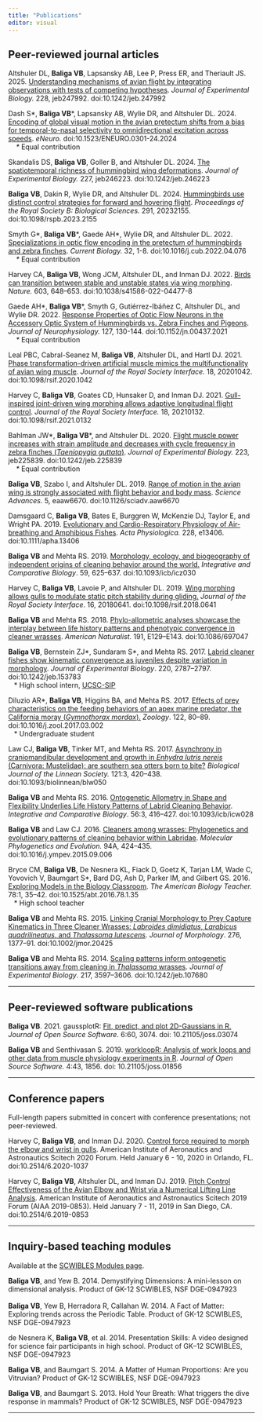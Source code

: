 ```yaml
---
title: "Publications"
editor: visual
---
```


## Peer-reviewed journal articles

::: indent-block
Altshuler DL, **Baliga VB**, Lapsansky AB, Lee P, Press ER, and Theriault JS.
2025. [Understanding mechanisms of avian flight by integrating observations with
tests of competing hypotheses](https://doi.org/10.1242/jeb.247992). *Journal of
Experimental Biology.* 228, jeb247992. doi:10.1242/jeb.247992

Dash S\*, **Baliga VB**\*, Lapsansky AB, Wylie DR, and Altshuler DL. 2024.
[Encoding of global visual motion in the avian pretectum shifts from a bias for
temporal-to-nasal selectivity to omnidirectional excitation across
speeds](https://doi.org/10.1523/ENEURO.0301-24.2024). *eNeuro.*
doi:10.1523/ENEURO.0301-24.2024*\
    \** Equal contribution

Skandalis DS, **Baliga VB**, Goller B, and Altshuler DL. 2024. [The
spatiotemporal richness of hummingbird wing
deformations](https://doi.org/10.1242/jeb.246223). *Journal of Experimental
Biology.* 227, jeb246223. doi:10.1242/jeb.246223

**Baliga VB**, Dakin R, Wylie DR, and Altshuler DL. 2024. [Hummingbirds use
distinct control strategies for forward and hovering
flight](https://doi.org/10.1098/rspb.2023.2155). *Proceedings of the Royal
Society B: Biological Sciences.* 291, 20232155. doi:10.1098/rspb.2023.2155

Smyth G\*, **Baliga VB**\*, Gaede AH\*, Wylie DR, and Altshuler DL. 2022.
[Specializations in optic flow encoding in the pretectum of hummingbirds and
zebra finches](https://doi.org/10.1016/j.cub.2022.04.076). *Current Biology.*
32, 1-8. doi:10.1016/j.cub.2022.04.076*\
    \** Equal contribution

Harvey CA, **Baliga VB**, Wong JCM, Altshuler DL, and Inman DJ. 2022. [Birds can
transition between stable and unstable states via wing
morphing](https://doi.org/10.1038/s41586-022-04477-8). *Nature.* 603, 648--653.
doi:10.1038/s41586-022-04477-8

Gaede AH\*, **Baliga VB**\*, Smyth G, Gutiérrez-Ibáñez C, Altshuler DL, and
Wylie DR. 2022. [Response Properties of Optic Flow Neurons in the Accessory
Optic System of Hummingbirds vs. Zebra Finches and
Pigeons](https://doi.org/10.1152/jn.00437.2021). *Journal of Neurophysiology.*
127, 130-144. doi:10.1152/jn.00437.2021*\
    \** Equal contribution

Leal PBC, Cabral-Seanez M, **Baliga VB**, Altshuler DL, and Hartl DJ. 2021.
[Phase transformation-driven artificial muscle mimics the multifunctionality of
avian wing muscle](https://doi.org/10.1098/rsif.2020.1042). *Journal of the
Royal Society Interface.* 18, 20201042. doi:10.1098/rsif.2020.1042

Harvey C, **Baliga VB**, Goates CD, Hunsaker D, and Inman DJ. 2021.
[Gull-inspired joint-driven wing morphing allows adaptive longitudinal flight
control](https://doi.org/10.1098/rsif.2021.0132). *Journal of the Royal Society
Interface.* 18, 20210132. doi:10.1098/rsif.2021.0132

Bahlman JW\*, **Baliga VB**\*, and Altshuler DL. 2020. [Flight muscle power
increases with strain amplitude and decreases with cycle frequency in zebra
finches (*Taeniopygia guttata*)](https://dx.doi.org/10.1242/jeb.225839).
*Journal of Experimental Biology.* 223*,* jeb225839. doi:10.1242/jeb.225839*\
    \** Equal contribution

**Baliga VB**, Szabo I, and Altshuler DL. 2019. [Range of motion in the avian
wing is strongly associated with flight behavior and body
mass](https://doi.org/10.1126/sciadv.aaw6670). *Science Advances.* 5, eaaw6670.
doi:10.1126/sciadv.aaw6670

Damsgaard C, **Baliga VB**, Bates E, Burggren W, McKenzie DJ, Taylor E, and
Wright PA. 2019. [Evolutionary and Cardio-Respiratory Physiology of
Air-breathing and Amphibious Fishes](https://doi.org/10.1111/apha.13406). *Acta
Physiologica.* 228, e13406. doi:10.1111/apha.13406

**Baliga VB** and Mehta RS. 2019. [Morphology, ecology, and biogeography of
independent origins of cleaning behavior around the
world.](https://doi.org/10.1093/icb/icz030) *Integrative and Comparative
Biology*. 59, 625--637. doi:10.1093/icb/icz030

Harvey C, **Baliga VB**, Lavoie P, and Altshuler DL. 2019. [Wing morphing allows
gulls to modulate static pitch stability during
gliding.](http://dx.doi.org/10.1098/rsif.2018.0641) *Journal of the Royal
Society Interface*. 16, 20180641. doi:10.1098/rsif.2018.0641

**Baliga VB** and Mehta RS. 2018. [Phylo-allometric analyses showcase the
interplay between life history patterns and phenotypic convergence in cleaner
wrasses](https://doi.org/10.1086/697047). *American Naturalist.* 191,
E129--E143. doi:10.1086/697047

**Baliga VB**, Bernstein ZJ\*, Sundaram S\*, and Mehta RS. 2017. [Labrid cleaner
fishes show kinematic convergence as juveniles despite variation in
morphology](http://dx.doi.org/10.1242/jeb.153783). *Journal of Experimental
Biology*. 220, 2787--2797. doi:10.1242/jeb.153783\
   \* High school intern, [UCSC-SIP](http://ucsc-sip.org/)

Diluzio AR\*, **Baliga VB**, Higgins BA, and Mehta RS. 2017. [Effects of prey
characteristics on the feeding behaviors of an apex marine predator, the
California moray (*Gymnothorax
mordax*).](http://dx.doi.org/10.1016/j.zool.2017.03.002) *Zoology*. 122, 80--89.
doi:10.1016/j.zool.2017.03.002\
   \* Undergraduate student

Law CJ, **Baliga VB**, Tinker MT, and Mehta RS. 2017. [Asynchrony in
craniomandibular development and growth in *Enhydra lutris nereis* (Carnivora:
Mustelidae): are southern sea otters born to
bite?](http://dx.doi.org/10.1093/biolinnean/blw050) *Biological Journal of the
Linnean Society.* 121:3, 420--438. doi:10.1093/biolinnean/blw050

**Baliga VB** and Mehta RS. 2016. [Ontogenetic Allometry in Shape and
Flexibility Underlies Life History Patterns of Labrid Cleaning
Behavior](http://dx.doi.org/10.1093/icb/icw028). *Integrative and Comparative
Biology*. 56:3, 416--427. doi:10.1093/icb/icw028

**Baliga VB** and Law CJ. 2016. [Cleaners among wrasses: Phylogenetics and
evolutionary patterns of cleaning behavior within
Labridae](http://dx.doi.org/10.1016/j.ympev.2015.09.006). *Molecular
Phylogenetics and Evolution.* 94A, 424--435. doi:10.1016/j.ympev.2015.09.006

Bryce CM, **Baliga VB**, De Nesnera KL, Fiack D, Goetz K, Tarjan LM, Wade C,
Yovovich V, Baumgart S\*, Bard DG, Ash D, Parker IM, and Gilbert GS. 2016*.*
[Exploring Models in the Biology
Classroom](http://dx.doi.org/10.1525/abt.2016.78.1.35). *The American Biology
Teacher.* 78:1, 35--42. doi:10.1525/abt.2016.78.1.35\
   \* High school teacher

**Baliga VB** and Mehta RS. 2015. [Linking Cranial Morphology to Prey Capture
Kinematics in Three Cleaner Wrasses: *Labroides dimidiatus*, *Larabicus
quadrilineatus*, and *Thalassoma
lutescens*](http://dx.doi.org/10.1002/jmor.20425). *Journal of Morphology*. 276,
1377--91. doi:10.1002/jmor.20425

**Baliga VB** and Mehta RS. 2014. [Scaling patterns inform ontogenetic
transitions away from cleaning in *Thalassoma*
wrasses](http://dx.doi.org/10.1242/jeb.107680). *Journal of Experimental
Biology*. 217, 3597--3606. doi:10.1242/jeb.107680
:::

--------------------------------------------------------------------------------

## Peer-reviewed software publications

::: indent-block
**Baliga VB**. 2021. gaussplotR: [Fit, predict, and plot 2D-Gaussians in
R.](https://doi.org/10.21105/joss.03074) *Journal of Open Source Software*.
6:60, 3074. doi: 10.21105/joss.03074

**Baliga VB** and Senthivasan S. 2019. [workloopR: Analysis of work loops and
other data from muscle physiology experiments in
R](https://doi.org/10.21105/joss.01856). *Journal of Open Source Software.*
4:43, 1856. doi: 10.21105/joss.01856
:::

--------------------------------------------------------------------------------

## Conference papers

Full-length papers submitted in concert with conference presentations; not
peer-reviewed.

::: indent-block
Harvey C, **Baliga VB**, and Inman DJ. 2020. [Control force required to morph
the elbow and wrist in gulls](https://dx.doi.org/10.2514/6.2020-1037). American
Institute of Aeronautics and Astronautics Scitech 2020 Forum. Held January 6 -
10, 2020 in Orlando, FL. doi:10.2514/6.2020-1037

Harvey C, **Baliga VB**, Altshuler DL, and Inman DJ. 2019. [Pitch Control
Effectiveness of the Avian Elbow and Wrist via a Numerical Lifting Line
Analysis](https://doi.org/10.2514/6.2019-0853). American Institute of
Aeronautics and Astronautics Scitech 2019 Forum (AIAA 2019-0853). Held January
7 - 11, 2019 in San Diego, CA. doi:10.2514/6.2019-0853
:::

--------------------------------------------------------------------------------

## Inquiry-based teaching modules

Available at the [SCWIBLES Modules
page](http://scwibles.ucsc.edu/SCWIBLESModules.html).

::: indent-block
**Baliga VB**, and Yew B. 2014. Demystifying Dimensions: A mini-lesson on
dimensional analysis. Product of GK-12 SCWIBLES, NSF DGE-0947923\
\
**Baliga VB**, Yew B, Herradora R, Callahan W. 2014. A Fact of Matter: Exploring
trends across the Periodic Table. Product of GK-12 SCWIBLES, NSF DGE-0947923

de Nesnera K, **Baliga VB**, et al. 2014. Presentation Skills: A video designed
for science fair participants in high school. Product of GK--12 SCWIBLES, NSF
DGE-0947923

**Baliga VB**, and Baumgart S. 2014. A Matter of Human Proportions: Are you
Vitruvian? Product of GK-12 SCWIBLES, NSF DGE-0947923

**Baliga VB**, and Baumgart S. 2013. Hold Your Breath: What triggers the dive
response in mammals? Product of GK-12 SCWIBLES, NSF DGE-0947923
:::

--------------------------------------------------------------------------------
